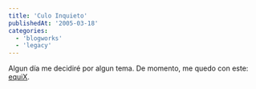 ```yaml
---
title: 'Culo Inquieto'
publishedAt: '2005-03-18'
categories:
  - 'blogworks'
  - 'legacy'
---
```


Algun día me decidiré por algun tema. De momento, me quedo con este: [equiX](http://www.marcoss.com.ar/dsgn/2005/03/14/equix-v10/trackback/).
